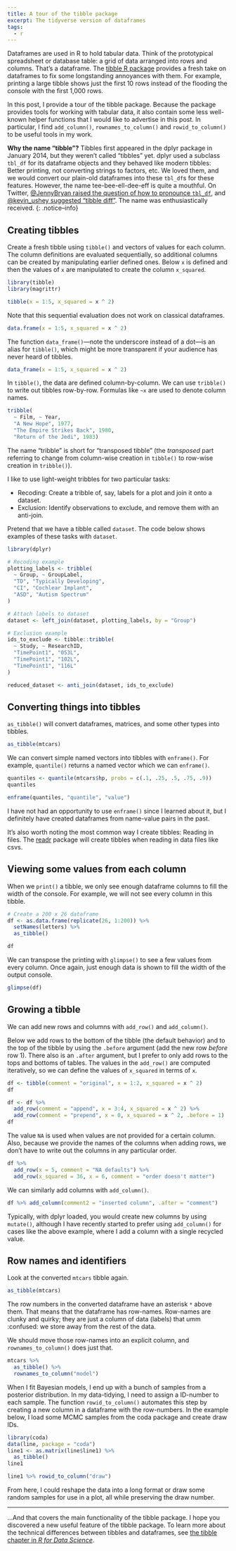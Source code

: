 ```yaml
---
title: A tour of the tibble package 
excerpt: The tidyverse version of dataframes
tags:
  - r
---
```


Dataframes are used in R to hold tabular data. Think of the prototypical 
spreadsheet or database table: a grid of data arranged into rows and columns. 
That's a dataframe. The [tibble R package](http://tibble.tidyverse.org/)
provides a fresh take on dataframes to fix some longstanding annoyances with
them. For example, printing a large tibble shows just the first 10 rows instead
of the flooding the console with the first 1,000 rows.

In this post, I provide a tour of the tibble package. Because the package 
provides tools for working with tabular data, it also contain some less
well-known helper functions that I would like to advertise in this post. In
particular, I find `add_column()`, `rownames_to_column()` and
`rowid_to_column()` to be useful tools in my work.

**Why the name "tibble"?** Tibbles first appeared in the dplyr package in 
January 2014, but they weren't called "tibbles" yet. dplyr used a subclass 
`tbl_df` for its dataframe objects and they behaved like modern tibbles: Better 
printing, not converting strings to factors, etc. We loved them, and we would 
convert our plain-old dataframes into these `tbl_df`s for these features. 
However, the name tee-bee-ell-dee-eff is quite a mouthful. On Twitter,
[@JennyBryan raised the question of how to pronounce
`tbl_df`](https://twitter.com/JennyBryan/status/514652585488576512), and
[@kevin_ushey suggested "tibble 
diff"](https://twitter.com/kevin_ushey/status/514659005621219329). The name was 
enthusiastically received.
{: .notice--info}


## Creating tibbles

Create a fresh tibble using `tibble()` and vectors of values for each column.
The column definitions are evaluated sequentially, so additional columns can be 
created by manipulating earlier defined ones. Below `x` is defined and then the 
values of `x` are manipulated to create the column `x_squared`.

```r
library(tibble)
library(magrittr)

tibble(x = 1:5, x_squared = x ^ 2)
```

Note that this sequential evaluation does not work on classical dataframes.

```r
data.frame(x = 1:5, x_squared = x ^ 2)
```

The function `data_frame()`---note the underscore instead of a dot---is an alias
for `tibble()`, which might be more transparent if your audience has never 
heard of tibbles.

```r
data_frame(x = 1:5, x_squared = x ^ 2)
```

In `tibble()`, the data are defined column-by-column. We can use `tribble()` to 
write out tibbles row-by-row. Formulas like `~x` are used to denote column names.

```r
tribble(
  ~ Film, ~ Year,
  "A New Hope", 1977,
  "The Empire Strikes Back", 1980,
  "Return of the Jedi", 1983)
```

The name "tribble" is short for "transposed tibble" (the _transposed_
part referring to change from column-wise creation in `tibble()` to row-wise
creation in `tribble()`).

I like to use light-weight tribbles for two particular tasks:

* Recoding: Create a tribble of, say, labels for a plot and join it onto a dataset.
* Exclusion: Identify observations to exclude, and remove them with an anti-join.

Pretend that we have a tibble called `dataset`. The code below shows
examples of these tasks with `dataset`.

```r
library(dplyr)

# Recoding example
plotting_labels <- tribble(
  ~ Group, ~ GroupLabel,
  "TD", "Typically Developing",
  "CI", "Cochlear Implant",
  "ASD", "Autism Spectrum"
)

# Attach labels to dataset
dataset <- left_join(dataset, plotting_labels, by = "Group")

# Exclusion example
ids_to_exclude <- tibble::tribble(
  ~ Study, ~ ResearchID,
  "TimePoint1", "053L",
  "TimePoint1", "102L",
  "TimePoint1", "116L"
)

reduced_dataset <- anti_join(dataset, ids_to_exclude)
```


## Converting things into tibbles

`as_tibble()` will convert dataframes, matrices, and some other types into
tibbles.

```r
as_tibble(mtcars)
```

We can convert simple named vectors into tibbles with `enframe()`. 
For example, `quantile()` returns a named vector which we can `enframe()`.

```r
quantiles <- quantile(mtcars$hp, probs = c(.1, .25, .5, .75, .9))
quantiles

enframe(quantiles, "quantile", "value")
```

I have not had an opportunity to use `enframe()` since I learned about it,
but I definitely have created dataframes from name-value pairs in the past.

It's also worth noting the most common way I create tibbles: Reading in files.
The [readr](http://readr.tidyverse.org/) package will create tibbles when 
reading in data files like csvs.



## Viewing some values from each column

When we `print()` a tibble, we only see enough dataframe columns to fill the
width of the console. For example, we will not see every column in this
tibble.

```r
# Create a 200 x 26 dataframe
df <- as.data.frame(replicate(26, 1:200)) %>% 
  setNames(letters) %>% 
  as_tibble()

df
```

We can transpose the printing with `glimpse()` to see a few values from every 
column. Once again, just enough data is shown to fill the width of the output
console.

```r
glimpse(df)
```



## Growing a tibble

We can add new rows and columns with `add_row()` and `add_column()`.

Below we add rows to the bottom of the tibble (the default behavior) and to the 
top of the tibble by using the `.before` argument (add the new row _before_ row 1). 
There also is an `.after` argument, but I prefer to only add rows to the
tops and bottoms of tables. The values in the `add_row()` are computed
iteratively, so we can define the values of `x_squared` in terms of `x`.

```r
df <- tibble(comment = "original", x = 1:2, x_squared = x ^ 2)
df

df <- df %>% 
  add_row(comment = "append", x = 3:4, x_squared = x ^ 2) %>% 
  add_row(comment = "prepend", x = 0, x_squared = x ^ 2, .before = 1)
df
```

The value `NA` is used when values are not provided for a certain column.
Also, because we provide the names of the columns when adding rows, we
don't have to write out the columns in any particular order.

```r
df %>% 
  add_row(x = 5, comment = "NA defaults") %>% 
  add_row(x_squared = 36, x = 6, comment = "order doesn't matter")
```

We can similarly add columns with `add_column()`.

```r
df %>% add_column(comment2 = "inserted column", .after = "comment")
```

Typically, with dplyr loaded, you would create new columns by using `mutate()`,
although I have recently started to prefer using `add_column()` for cases like
the above example, where I add a column with a single recycled value. 

## Row names and identifiers

Look at the converted `mtcars` tibble again.

```r
as_tibble(mtcars)
```

The row numbers in the converted dataframe have an asterisk `*` above them. That
means that the dataframe has row-names. Row-names are clunky and quirky; they are 
just a column of data (labels) that umm :confused: we store away from the rest
of the data. 

We should move those row-names into an explicit column, and
`rownames_to_column()` does just that.

```r
mtcars %>% 
  as_tibble() %>% 
  rownames_to_column("model")
```

When I fit Bayesian models, I end up with a bunch of samples from a posterior 
distribution. In my data-tidying, I need to assign a ID-number to each sample. 
The function `rowid_to_column()` automates this step by creating a new column in
a dataframe with the row-numbers. In the example below, I load some MCMC samples
from the coda package and create draw IDs.

```r
library(coda)
data(line, package = "coda")
line1 <- as.matrix(line$line1) %>% 
  as_tibble()
line1

line1 %>% rowid_to_column("draw")
```

From here, I could reshape the data into a long format or draw some random
samples for use in a plot, all while preserving the draw number.

*** 

...And that covers the main functionality of the tibble package. I hope you
discovered a new useful feature of the tibble package. To learn more about the
technical differences between tibbles and dataframes, see [the tibble chapter in
_R for Data Science_](http://r4ds.had.co.nz/tibbles.html).
